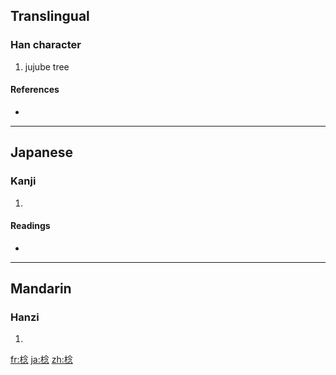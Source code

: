 ==Translingual==

===Han character===
{{Han char|rn=75|rad=木|as=08|sn=12|four=4893<sub>2</sub>|canj=木人戈心 (DOIP)}}

# jujube tree

====References====
* {{Han ref|kx=0534.140|dkj=14977|dj=0922.100|hdz=21235.080|uh=68EF|ud=26863|bh=D9C2|bd=55746}}

----

==Japanese==

===Kanji===
{{ja-kanji|grade=|rs=木08}}

# {{defn|Japanese|sort=木08}}

====Readings====
* {{ja-readings|on=[[じん]] (jin), [[でん]] (den), [[しん]] (shin)|kun=}}

----

==Mandarin==

===Hanzi===
{{cmn-hanzi|pin=[[rěn]] ([[ren3]])|wg=jen<sup>3</sup>}}

# {{defn|Mandarin|sort=木08}}

[[fr:棯]]
[[ja:棯]]
[[zh:棯]]